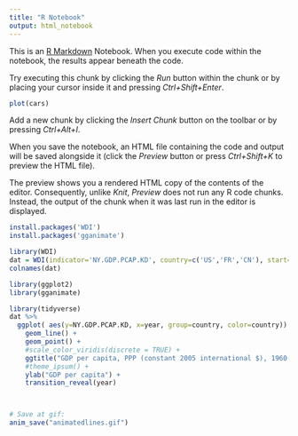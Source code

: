 ```yaml
---
title: "R Notebook"
output: html_notebook
---
```


This is an [R Markdown](http://rmarkdown.rstudio.com) Notebook. When you execute code within the notebook, the results appear beneath the code. 

Try executing this chunk by clicking the *Run* button within the chunk or by placing your cursor inside it and pressing *Ctrl+Shift+Enter*. 

```r
plot(cars)
```

Add a new chunk by clicking the *Insert Chunk* button on the toolbar or by pressing *Ctrl+Alt+I*.

When you save the notebook, an HTML file containing the code and output will be saved alongside it (click the *Preview* button or press *Ctrl+Shift+K* to preview the HTML file).

The preview shows you a rendered HTML copy of the contents of the editor. Consequently, unlike *Knit*, *Preview* does not run any R code chunks. Instead, the output of the chunk when it was last run in the editor is displayed.

```r
install.packages('WDI')
install.packages('gganimate')
```


```r
library(WDI)
dat = WDI(indicator='NY.GDP.PCAP.KD', country=c('US','FR','CN'), start=1960, end=2020)
colnames(dat)
```

```r
library(ggplot2)
library(gganimate)

library(tidyverse)
dat %>%
  ggplot( aes(y=NY.GDP.PCAP.KD, x=year, group=country, color=country)) +
    geom_line() +
    geom_point() +
    #scale_color_viridis(discrete = TRUE) +
    ggtitle("GDP per capita, PPP (constant 2005 international $), 1960-2020") +
    #theme_ipsum() +
    ylab("GDP per capita") +
    transition_reveal(year)



# Save at gif:
anim_save("animatedlines.gif")
```

